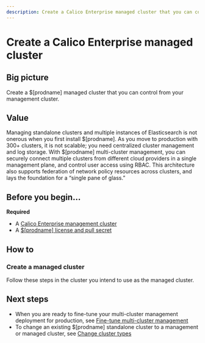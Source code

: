 ```yaml
---
description: Create a Calico Enterprise managed cluster that you can control from you management cluster.
---
```




# Create a Calico Enterprise managed cluster

## Big picture

Create a $[prodname] managed cluster that you can control from your management cluster.

## Value

Managing standalone clusters and multiple instances of Elasticsearch is not onerous when you first install $[prodname].
As you move to production with 300+ clusters, it is not scalable; you need centralized cluster management and log storage.
With $[prodname] multi-cluster management, you can securely connect multiple clusters from different cloud providers
in a single management plane, and control user access using RBAC. This architecture also supports federation of network
policy resources across clusters, and lays the foundation for a “single pane of glass.”

## Before you begin...

**Required**

- A [Calico Enterprise management cluster](create-a-management-cluster.mdx)
- A [$[prodname] license and pull secret](../../../getting-started/install-on-clusters/calico-enterprise.mdx)

## How to

### Create a managed cluster

Follow these steps in the cluster you intend to use as the managed cluster.

<Tabs>
<TabItem label="Kubernetes" value="Kubernetes-0">

<InstallGeneric clusterType='managed' />

</TabItem>
<TabItem label="GKE" value="GKE-1">

<InstallGKE clusterType='managed' />

</TabItem>
<TabItem label="EKS" value="EKS-2">

<InstallEKS clusterType='managed' />

</TabItem>
<TabItem label="AKS" value="AKS-3">

<InstallAKS clusterType='managed' />

</TabItem>
<TabItem label="Openshift" value="Openshift-4">

<InstallOpenShift clusterType='managed' />

</TabItem>

</Tabs>

## Next steps

- When you are ready to fine-tune your multi-cluster management deployment for production, see [Fine-tune multi-cluster management](../../fine-tune-deployment.mdx)
- To change an existing $[prodname] standalone cluster to a management or managed cluster, see [Change cluster types](../../change-cluster-type.mdx)

